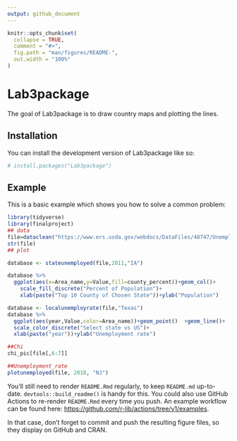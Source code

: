 ```yaml
---
output: github_document
---
```


<!-- README.md is generated from README.Rmd. Please edit that file -->

```r
knitr::opts_chunk$set(
  collapse = TRUE,
  comment = "#>",
  fig.path = "man/figures/README-",
  out.width = "100%"
)
```

# Lab3package

<!-- badges: start -->
<!-- badges: end -->

The goal of Lab3package is to draw country maps and plotting the lines.

## Installation

You can install the development version of Lab3package like so:

``` r
# install.packages("Lab3package")
```

## Example

This is a basic example which shows you how to solve a common problem:

```r
library(tidyverse)
library(finalproject)
## data
file=dataclean("https://www.ers.usda.gov/webdocs/DataFiles/48747/Unemployment.csv")
str(file)
## plot 

database <- stateunemployed(file,2011,"IA")

database %>%  
  ggplot(aes(x=Area_name,y=Value,fill=county_percent))+geom_col()+
    scale_fill_discrete("Percent of Population")+
    xlab(paste("Top 10 County of Chosen State"))+ylab("Population")

database <- localunemployrate(file,"Texas")
database %>%
  ggplot(aes(year,Value,color=Area_name))+geom_point()  +geom_line()+
  scale_color_discrete("Select state vs US")+
  xlab(paste("year"))+ylab("Unemployment rate")

##Chi
chi_pic[file[,6:7]]

##Unemployment_rate
plotunemployed(file, 2018, "NJ")

```
You'll still need to render `README.Rmd` regularly, to keep `README.md` up-to-date. `devtools::build_readme()` is handy for this. You could also use GitHub Actions to re-render `README.Rmd` every time you push. An example workflow can be found here: <https://github.com/r-lib/actions/tree/v1/examples>.


In that case, don't forget to commit and push the resulting figure files, so they display on GitHub and CRAN.
